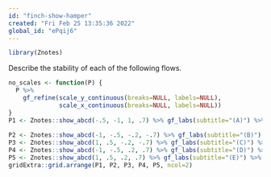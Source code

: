 ```yaml
---
id: "finch-show-hamper"
created: "Fri Feb 25 13:35:36 2022"
global_id: "ePqij6"
---
```


```r
library(Znotes)
```

Describe the stability of each of the following flows.

```r
no_scales <- function(P) {
  P %>% 
    gf_refine(scale_y_continuous(breaks=NULL, labels=NULL),
              scale_x_continuous(breaks=NULL, labels=NULL))
}
P1 <- Znotes::show_abcd(-.5, -1, 1, .7) %>% gf_labs(subtitle="(A)") %>% no_scales()
  
P2 <- Znotes::show_abcd(-1, -.5, -.2, -.7) %>% gf_labs(subtitle="(B)") %>% no_scales()
P3 <- Znotes::show_abcd(1, .5, -.2, -.7) %>% gf_labs(subtitle="(C)") %>% no_scales()
P4 <- Znotes::show_abcd(-1, -.5, .2, .7) %>% gf_labs(subtitle="(D)") %>% no_scales()
P5 <- Znotes::show_abcd(1, .5, .2, .7) %>% gf_labs(subtitle="(E)") %>% no_scales()
gridExtra::grid.arrange(P1, P2, P3, P4, P5, ncol=2)
```


